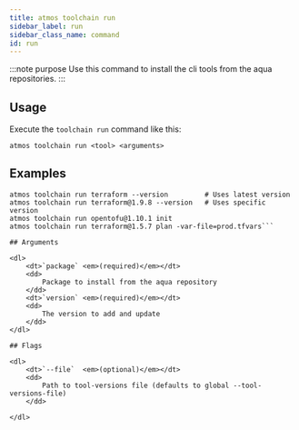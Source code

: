 ```yaml
---
title: atmos toolchain run
sidebar_label: run
sidebar_class_name: command
id: run
---
```


:::note purpose
Use this command to install the cli tools from the aqua repositories.
:::

<Screengrab title="atmos toolchain run --help" slug="atmos-toolchain-run--help" />

## Usage

Execute the `toolchain run` command like this:

```shell
atmos toolchain run <tool> <arguments>
```

## Examples

```shell
atmos toolchain run terraform --version         # Uses latest version
atmos toolchain run terraform@1.9.8 --version   # Uses specific version
atmos toolchain run opentofu@1.10.1 init
atmos toolchain run terraform@1.5.7 plan -var-file=prod.tfvars```

## Arguments

<dl>
    <dt>`package` <em>(required)</em></dt>
    <dd>
        Package to install from the aqua repository
    </dd>
    <dt>`version` <em>(required)</em></dt>
    <dd>
        The version to add and update
    </dd>
</dl>

## Flags

<dl>
    <dt>`--file`  <em>(optional)</em></dt>
    <dd>
        Path to tool-versions file (defaults to global --tool-versions-file)
    </dd>

</dl>
